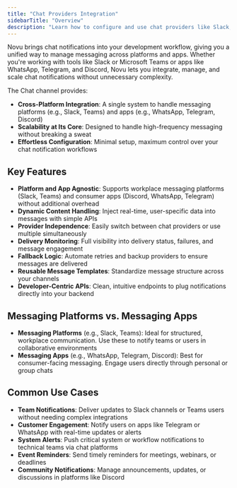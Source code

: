 ```yaml
---
title: "Chat Providers Integration"
sidebarTitle: "Overview"
description: "Learn how to configure and use chat providers like Slack, Microsoft Teams, WhatsApp, and Discord with Novu's notification infrastructure."
---
```


Novu brings chat notifications into your development workflow, giving you a unified way to manage messaging across platforms and apps. Whether you're working with tools like Slack or Microsoft Teams or apps like WhatsApp, Telegram, and Discord, Novu lets you integrate, manage, and scale chat notifications without unnecessary complexity.

The Chat channel provides:

- **Cross-Platform Integration**: A single system to handle messaging platforms (e.g., Slack, Teams) and apps (e.g., WhatsApp, Telegram, Discord)
- **Scalability at Its Core**: Designed to handle high-frequency messaging without breaking a sweat
- **Effortless Configuration**: Minimal setup, maximum control over your chat notification workflows

## Key Features

- **Platform and App Agnostic**: Supports workplace messaging platforms (Slack, Teams) and consumer apps (Discord, WhatsApp, Telegram) without additional overhead
- **Dynamic Content Handling**: Inject real-time, user-specific data into messages with simple APIs
- **Provider Independence**: Easily switch between chat providers or use multiple simultaneously
- **Delivery Monitoring**: Full visibility into delivery status, failures, and message engagement
- **Fallback Logic**: Automate retries and backup providers to ensure messages are delivered
- **Reusable Message Templates**: Standardize message structure across your channels
- **Developer-Centric APIs**: Clean, intuitive endpoints to plug notifications directly into your backend

## Messaging Platforms vs. Messaging Apps

- **Messaging Platforms** (e.g., Slack, Teams): Ideal for structured, workplace communication. Use these to notify teams or users in collaborative environments
- **Messaging Apps** (e.g., WhatsApp, Telegram, Discord): Best for consumer-facing messaging. Engage users directly through personal or group chats

## Common Use Cases

- **Team Notifications**: Deliver updates to Slack channels or Teams users without needing complex integrations
- **Customer Engagement**: Notify users on apps like Telegram or WhatsApp with real-time updates or alerts
- **System Alerts**: Push critical system or workflow notifications to technical teams via chat platforms
- **Event Reminders**: Send timely reminders for meetings, webinars, or deadlines
- **Community Notifications**: Manage announcements, updates, or discussions in platforms like Discord
